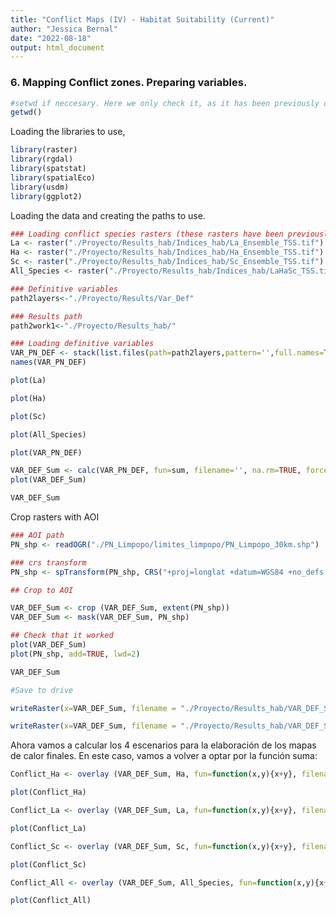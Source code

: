 ```yaml
---
title: "Conflict Maps (IV) - Habitat Suitability (Current)"
author: "Jessica Bernal"
date: "2022-08-18"
output: html_document
---
```


### 6. Mapping Conflict zones. Preparing variables.

```r
#setwd if neccesary. Here we only check it, as it has been previously defined for the project
getwd()
```

Loading the libraries to use,

```r
library(raster)
library(rgdal)
library(spatstat)
library(spatialEco)
library(usdm) 
library(ggplot2) 
```


Loading the data and creating the paths to use.



```r
### Loading conflict species rasters (these rasters have been previously reclassified) 
La <- raster("./Proyecto/Results_hab/Indices_hab/La_Ensemble_TSS.tif")
Ha <- raster("./Proyecto/Results_hab/Indices_hab/Ha_Ensemble_TSS.tif")
Sc <- raster("./Proyecto/Results_hab/Indices_hab/Sc_Ensemble_TSS.tif")
All_Species <- raster("./Proyecto/Results_hab/Indices_hab/LaHaSc_TSS.tif")

### Definitive variables
path2layers<-"./Proyecto/Results/Var_Def"

### Results path 
path2work1<-"./Proyecto/Results_hab/"

### Loading definitive variables
VAR_PN_DEF <- stack(list.files(path=path2layers,pattern='',full.names=TRUE))
names(VAR_PN_DEF)
```


```r
plot(La)
```
```r
plot(Ha)
```
```r
plot(Sc)
```

```r
plot(All_Species)
```

```r
plot(VAR_PN_DEF)
```


```r
VAR_DEF_Sum <- calc(VAR_PN_DEF, fun=sum, filename='', na.rm=TRUE, forcefun=FALSE, forceapply=FALSE)
plot(VAR_DEF_Sum)
```


```r
VAR_DEF_Sum
```
Crop rasters with AOI

```r
### AOI path
PN_shp <- readOGR("./PN_Limpopo/limites_limpopo/PN_Limpopo_30km.shp")

### crs transform
PN_shp <- spTransform(PN_shp, CRS("+proj=longlat +datum=WGS84 +no_defs +ellps=WGS84 +towgs84=0,0,0"))
```

```r

## Crop to AOI

VAR_DEF_Sum <- crop (VAR_DEF_Sum, extent(PN_shp))
VAR_DEF_Sum <- mask(VAR_DEF_Sum, PN_shp)

## Check that it worked
plot(VAR_DEF_Sum)
plot(PN_shp, add=TRUE, lwd=2)

```

```r
VAR_DEF_Sum
```
```r
#Save to drive

writeRaster(x=VAR_DEF_Sum, filename = "./Proyecto/Results_hab/VAR_DEF_Sum.tif", format="GTiff", overwrite=TRUE)

writeRaster(x=VAR_DEF_Sum, filename = "./Proyecto/Results_hab/VAR_DEF_Sum.tif", format="ascii", overwrite=TRUE)
```




Ahora vamos a calcular los 4 escenarios para la elaboración de los mapas de calor finales. En este caso, vamos a volver a optar por la función suma: 




```r
Conflict_Ha <- overlay (VAR_DEF_Sum, Ha, fun=function(x,y){x+y}, filename='Conflict_Ha_TSS.tif', na.rm=TRUE, forcefun=FALSE, forceapply=FALSE, overwrite=TRUE)

plot(Conflict_Ha)
```

```r
Conflict_La <- overlay (VAR_DEF_Sum, La, fun=function(x,y){x+y}, filename='Conflict_La_TSS.tif', na.rm=TRUE, forcefun=FALSE, forceapply=FALSE, overwrite=TRUE)

plot(Conflict_La)
```


```r
Conflict_Sc <- overlay (VAR_DEF_Sum, Sc, fun=function(x,y){x+y}, filename='Conflict_Sc_TSS.tif', na.rm=TRUE, forcefun=FALSE, forceapply=FALSE, overwrite=TRUE)

plot(Conflict_Sc)
```
```r

Conflict_All <- overlay (VAR_DEF_Sum, All_Species, fun=function(x,y){x+y}, filename='Conflict_All_TSS.tif', na.rm=TRUE, forcefun=FALSE, forceapply=FALSE, overwrite=TRUE)

plot(Conflict_All)
```










